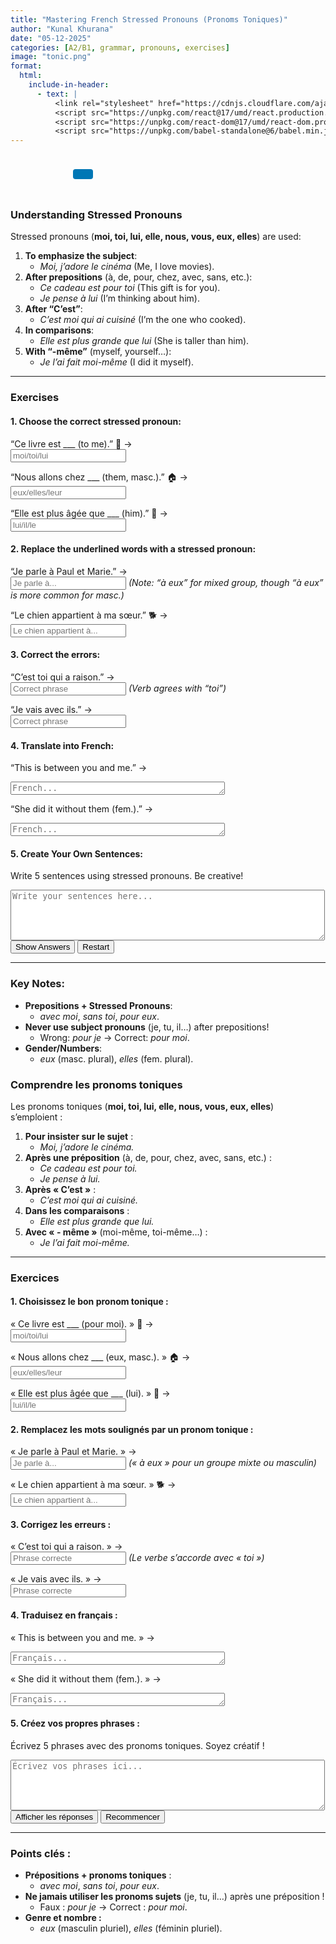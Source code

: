```yaml
---
title: "Mastering French Stressed Pronouns (Pronoms Toniques)"  
author: "Kunal Khurana"  
date: "05-12-2025"  
categories: [A2/B1, grammar, pronouns, exercises]  
image: "tonic.png"  
format:
  html:
    include-in-header:
      - text: |
          <link rel="stylesheet" href="https://cdnjs.cloudflare.com/ajax/libs/font-awesome/6.0.0/css/all.min.css">
          <script src="https://unpkg.com/react@17/umd/react.production.min.js"></script>
          <script src="https://unpkg.com/react-dom@17/umd/react-dom.production.min.js"></script>
          <script src="https://unpkg.com/babel-standalone@6/babel.min.js"></script>
---
```


::: {style="text-align: left; padding: 10px;"}
<a href="mailto:frenchwithkunal@gmail.com" target="_blank" style="margin: 0 10px; color: #000;"><i class="fas fa-envelope fa-lg"></i></a> <a href="https://www.instagram.com/frenchwithkunal" target="_blank" style="margin: 0 10px; color: #E1306C;"><i class="fab fa-instagram fa-lg"></i></a> <a href="https://frenchwithkunal.ca" target="_blank" style="margin: 0 10px; color: #0077b5;"><i class="fas fa-globe fa-lg"></i></a> <a href="https://whatsapp.com/channel/0029Vb57n2e7dmegpjYpyi3V" target="_blank" style="margin: 0 10px; color: #25D366;"><i class="fab fa-whatsapp fa-lg"></i></a> <button onclick="copyLink()" style="background-color: #0077b5; color: white; padding: 8px 16px; border: none; border-radius: 4px; cursor: pointer; margin-left: 10px;"> <i class="fas fa-copy"></i> </button> [Link copied!]{#copy-message style="margin-left: 10px; color: green; display: none;"}
:::

::: {#react-root}
:::

```{=html}
<script type="text/babel">
 const ProfilePage = () => {
  const { useState, useEffect } = React;
  const [redirectCounter, setRedirectCounter] = useState(4);
  const [isRedirecting, setIsRedirecting] = useState(false);

  const isFrench = document.documentElement.lang === "fr";

  const translations = {
    noAccess: isFrench 
      ? "Vous n'avez pas accès à cette page. Si vous pensez que vous avez accès, veuillez <a href='https://frenchwithkunal.ca/login.html'>vous connecter</a>."
      : "You don't have access to this page. If you think you have, kindly <a href='https://frenchwithkunal.ca/login.html'>login</a>.",
    subscribe: isFrench
      ? "Veuillez vous abonner pour obtenir l'accès."
      : "Please subscribe to gain access.",
    redirecting: isFrench
      ? `Redirection vers la page d'abonnement dans ${redirectCounter} secondes...`
      : `Redirecting to subscription page in ${redirectCounter} seconds...`
  };

  const refreshToken = async () => {
    const storedRefreshToken = localStorage.getItem("refreshToken");

    if (!storedRefreshToken) {
      window.location.href = "/login.html";
      return null;
    }

    try {
      const response = await fetch("https://frenchwithkunal-cdf6ea3f88ce.herokuapp.com/api/v1/auth/refresh-token", {
        method: "POST",
        headers: {
          "Content-Type": "application/json",
        },
        body: JSON.stringify({ refreshToken: storedRefreshToken }),
      });

      if (!response.ok) {
        localStorage.removeItem("accessToken");
        localStorage.removeItem("refreshToken");
        window.location.href = "/login.html";
        return null;
      }

      const data = await response.json();
      localStorage.setItem("accessToken", data.accessToken);
      return data.accessToken;
    } catch (error) {
      localStorage.removeItem("accessToken");
      localStorage.removeItem("refreshToken");
      window.location.href = "/login.html";
      return null;
    }
  };

  const fetchWithAuth = async (url, options = {}) => {
    let accessToken = localStorage.getItem("accessToken");

    options.headers = {
      ...options.headers,
      Authorization: `Bearer ${accessToken}`,
      "Content-Type": "application/json",
    };

    let response = await fetch(url, options);

    if (response.status === 401) {
      console.log("Access token expired, attempting to refresh...");

      // Refresh token
      accessToken = await refreshToken();

      if (!accessToken) return null;

      options.headers.Authorization = `Bearer ${accessToken}`;
      response = await fetch(url, options);
    }

    return response.json();
  };

  const showNoAccessMessage = () => {
    setIsRedirecting(true);
    
    const noAccessMessage = `
      <div style="text-align: center; padding: 20px;">
        <h2>${translations.noAccess}</h2>
        <p>${translations.subscribe}</p>
        <p>${translations.redirecting}</p>
      </div>
    `;
    document.body.innerHTML = noAccessMessage;
    
    // Start countdown and redirect
    const redirectInterval = setInterval(() => {
      setRedirectCounter((prev) => {
        const newCounter = prev - 1;
        if (newCounter <= 0) {
          clearInterval(redirectInterval);
          window.location.href = "https://learn.frenchwithkunal.ca/subscription";
        }
        
        // Update the countdown text
        const countdownElement = document.querySelector('p:last-child');
        if (countdownElement) {
          countdownElement.textContent = isFrench
            ? `Redirection vers la page d'abonnement dans ${newCounter} secondes...`
            : `Redirecting to subscription page in ${newCounter} seconds...`;
        }
        
        return newCounter;
      });
    }, 1000);
  };

  useEffect(() => {
    const storedToken = localStorage.getItem('accessToken');

    if(!storedToken) {
      showNoAccessMessage();
    } else {
      const fetchData = async() => {
        const data = await fetchWithAuth("https://frenchwithkunal-cdf6ea3f88ce.herokuapp.com/api/v1/auth/me", {
          method: "POST",
        });

        if (data && data.data && data.data.hasAccess) {
          console.log(data);
        } else {
          showNoAccessMessage();
        }
      };
      fetchData();
    }
  }, []);

  return (
    <div></div>
  );
};

ReactDOM.render(
  <ProfilePage />,
  document.getElementById('react-root')
);
 </script>
```
::: {.content-visible when-profile="english"}

### Understanding Stressed Pronouns

Stressed pronouns (**moi, toi, lui, elle, nous, vous, eux, elles**) are used:

1.  **To emphasize the subject**:
    -   *Moi, j’adore le cinéma* (Me, I love movies).
2.  **After prepositions** (à, de, pour, chez, avec, sans, etc.):
    -   *Ce cadeau est pour toi* (This gift is for you).\
    -   *Je pense à lui* (I’m thinking about him).
3.  **After "C’est"**:
    -   *C’est moi qui ai cuisiné* (I’m the one who cooked).
4.  **In comparisons**:
    -   *Elle est plus grande que lui* (She is taller than him).
5.  **With "-même"** (myself, yourself...):
    -   *Je l’ai fait moi-même* (I did it myself).

------------------------------------------------------------------------

### Exercises

#### 1. Choose the correct stressed pronoun:

"Ce livre est \_\_\_ (to me)." 📖 →\
<input type="text" placeholder="moi/toi/lui" oninput="checkAnswer(this, 'pour moi')">

"Nous allons chez \_\_\_ (them, masc.)." 🏠 →\
<input type="text" placeholder="eux/elles/leur" oninput="checkAnswer(this, 'chez eux')">

"Elle est plus âgée que \_\_\_ (him)." 👴 →\
<input type="text" placeholder="lui/il/le" oninput="checkAnswer(this, 'que lui')">

#### 2. Replace the underlined words with a stressed pronoun:

"Je parle à Paul et Marie." →\
<input type="text" placeholder="Je parle à..." oninput="checkAnswer(this, 'Je parle à eux')"> *(Note: "à eux" for mixed group, though "à eux" is more common for masc.)*

"Le chien appartient à ma sœur." 🐕 →\
<input type="text" placeholder="Le chien appartient à..." oninput="checkAnswer(this, 'Le chien appartient à elle')">

#### 3. Correct the errors:

"C’est toi qui a raison." →\
<input type="text" placeholder="Correct phrase" oninput="checkAnswer(this, 'C’est toi qui as raison')"> *(Verb agrees with "toi")*

"Je vais avec ils." →\
<input type="text" placeholder="Correct phrase" oninput="checkAnswer(this, 'Je vais avec eux')">

#### 4. Translate into French:

"This is between you and me." →\


<textarea placeholder="French..." rows="1" cols="40" oninput="checkTranslation(this, 'C’est entre toi et moi.')"></textarea>


"She did it without them (fem.)." →\


<textarea placeholder="French..." rows="1" cols="40" oninput="checkTranslation(this, 'Elle l’a fait sans elles.')"></textarea>


#### 5. Create Your Own Sentences:

Write 5 sentences using stressed pronouns. Be creative!\


<textarea placeholder="Write your sentences here..." rows="5" cols="60"></textarea>


<button onclick="showAnswers()">Show Answers</button>
<button onclick="refreshPage()">Restart</button>


<script>
function checkAnswer(input, correctAnswer) {
    const span = input.nextElementSibling;
    if (input.value.trim().toLowerCase() === correctAnswer.toLowerCase()) {
        span.textContent = "✓ Correct";
        span.style.color = "green";
    } else {
        span.textContent = "";
    }
}

function checkTranslation(textarea, correctAnswer) {
    const value = textarea.value.trim().toLowerCase().replace(/[’']/g, "'");
    const correct = correctAnswer.trim().toLowerCase().replace(/[’']/g, "'");
    let span = textarea.nextElementSibling;
    if (!span || span.tagName !== "SPAN") {
        span = document.createElement("span");
        textarea.parentNode.insertBefore(span, textarea.nextSibling);
    }
    if (value === correct) {
        span.textContent = "✓ Correct";
        span.style.color = "green";
    } else {
        span.textContent = "";
    }
}

function showAnswers() {
    document.querySelectorAll('input[type="text"]').forEach(el => {
        const correct = el.getAttribute('oninput')?.match(/'([^']+)'/)?.[1];
        if (correct) {
            const span = el.nextElementSibling;
            span.textContent = `Réponse : ${correct}`;
            span.style.color = "blue";
        }
    });
}

function refreshPage() {
    location.reload();
}
</script>




------------------------------------------------------------------------

### Key Notes:

-   **Prepositions + Stressed Pronouns**:
    -   *avec moi*, *sans toi*, *pour eux*.\
-   **Never use subject pronouns** (je, tu, il...) after prepositions!
    -   Wrong: *pour je* → Correct: *pour moi*.\
-   **Gender/Numbers**:
    -   *eux* (masc. plural), *elles* (fem. plural).
:::

::: {.content-visible when-profile="french"}

### Comprendre les pronoms toniques

Les pronoms toniques (**moi, toi, lui, elle, nous, vous, eux, elles**) s’emploient :

1.  **Pour insister sur le sujet** :
    -   *Moi, j’adore le cinéma.*
2.  **Après une préposition** (à, de, pour, chez, avec, sans, etc.) :
    -   *Ce cadeau est pour toi.*
    -   *Je pense à lui.*
3.  **Après « C’est »** :
    -   *C’est moi qui ai cuisiné.*
4.  **Dans les comparaisons** :
    -   *Elle est plus grande que lui.*
5.  **Avec « - même »** (moi-même, toi-même…) :
    -   *Je l’ai fait moi-même.*

------------------------------------------------------------------------

### Exercices

#### 1. Choisissez le bon pronom tonique :

« Ce livre est \_\_\_ (pour moi). » 📖 →\
<input type="text" placeholder="moi/toi/lui" oninput="checkAnswer(this, 'pour moi')"><span></span>

« Nous allons chez \_\_\_ (eux, masc.). » 🏠 →\
<input type="text" placeholder="eux/elles/leur" oninput="checkAnswer(this, 'chez eux')"><span></span>

« Elle est plus âgée que \_\_\_ (lui). » 👴 →\
<input type="text" placeholder="lui/il/le" oninput="checkAnswer(this, 'que lui')"><span></span>

#### 2. Remplacez les mots soulignés par un pronom tonique :

« Je parle à Paul et Marie. » →\
<input type="text" placeholder="Je parle à..." oninput="checkAnswer(this, 'Je parle à eux')"><span></span> *(« à eux » pour un groupe mixte ou masculin)*

« Le chien appartient à ma sœur. » 🐕 →\
<input type="text" placeholder="Le chien appartient à..." oninput="checkAnswer(this, 'Le chien appartient à elle')"><span></span>

#### 3. Corrigez les erreurs :

« C’est toi qui a raison. » →\
<input type="text" placeholder="Phrase correcte" oninput="checkAnswer(this, 'C’est toi qui as raison')"><span></span> *(Le verbe s’accorde avec « toi »)*

« Je vais avec ils. » →\
<input type="text" placeholder="Phrase correcte" oninput="checkAnswer(this, 'Je vais avec eux')"><span></span>

#### 4. Traduisez en français :

« This is between you and me. » →\

<textarea placeholder="Français..." rows="1" cols="40" oninput="checkTranslation(this, 'C’est entre toi et moi.')"></textarea>

« She did it without them (fem.). » →\

<textarea placeholder="Français..." rows="1" cols="40" oninput="checkTranslation(this, 'Elle l’a fait sans elles.')"></textarea>

#### 5. Créez vos propres phrases :

Écrivez 5 phrases avec des pronoms toniques. Soyez créatif !

<textarea placeholder="Écrivez vos phrases ici..." rows="5" cols="60"></textarea>

<button onclick="showAnswers()">Afficher les réponses</button>
<button onclick="refreshPage()">Recommencer</button>

------------------------------------------------------------------------

### Points clés :

-   **Prépositions + pronoms toniques** :
    -   *avec moi*, *sans toi*, *pour eux*.
-   **Ne jamais utiliser les pronoms sujets** (je, tu, il…) après une préposition !
    -   Faux : *pour je* → Correct : *pour moi*.
-   **Genre et nombre :**
    -   *eux* (masculin pluriel), *elles* (féminin pluriel).

<script>
function checkAnswer(input, correctAnswer) {
    const span = input.nextElementSibling;
    if (input.value.trim().toLowerCase() === correctAnswer.toLowerCase()) {
        span.textContent = "✓ Correct";
        span.style.color = "green";
    } else {
        span.textContent = "";
    }
}

function checkTranslation(textarea, correctAnswer) {
    const value = textarea.value.trim().toLowerCase().replace(/[’']/g, "'");
    const correct = correctAnswer.trim().toLowerCase().replace(/[’']/g, "'");
    let span = textarea.nextElementSibling;
    if (!span || span.tagName !== "SPAN") {
        span = document.createElement("span");
        textarea.parentNode.insertBefore(span, textarea.nextSibling);
    }
    if (value === correct) {
        span.textContent = "✓ Correct";
        span.style.color = "green";
    } else {
        span.textContent = "";
    }
}

function showAnswers() {
    document.querySelectorAll('input[type="text"]').forEach(el => {
        const correct = el.getAttribute('oninput')?.match(/'([^']+)'/)?.[1];
        if (correct) {
            const span = el.nextElementSibling;
            span.textContent = `Réponse : ${correct}`;
            span.style.color = "blue";
        }
    });
}

function refreshPage() {
    location.reload();
}
</script>


:::